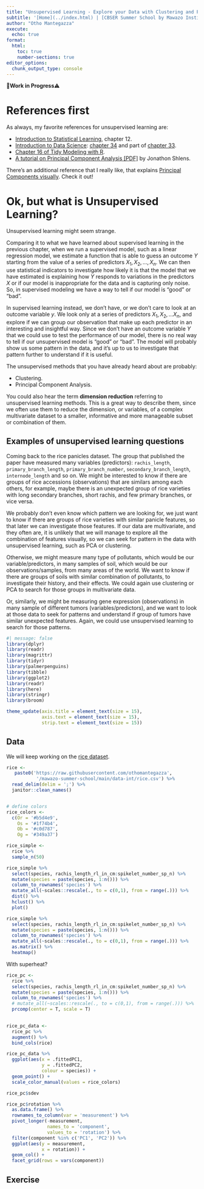 ```yaml
---
title: "Unsupervised Learning - Explore your Data with Clustering and PCA"
subtitle: '[Home](../index.html) | [CBSER Summer School by Mawazo Institute](https://www.summercompschool.mawazoinstitute.org/)'
author: "Otho Mantegazza"
execute: 
  echo: true
format:
  html:
    toc: true
    number-sections: true
editor_options: 
  chunk_output_type: console
---
```


🚧**Work in Progress**⚠️

# References first

As always, my favorite references for unsupervised learning are:

- [Introduction to Statistical Learning](https://www.statlearning.com), chapter 12.
- [Introduction to Data Science](http://rafalab.dfci.harvard.edu/dsbook/regression.html): [chapter 34](http://rafalab.dfci.harvard.edu/dsbook/clustering.html) and part of [chapter 33](http://rafalab.dfci.harvard.edu/dsbook/large-datasets.html).
- [Chapter 16 of Tidy Modeling with R](https://www.tmwr.org/dimensionality.html).
- [A tutorial on Principal Component Analysis \[PDF\]](https://www.cs.cmu.edu/~elaw/papers/pca.pdf) by Jonathon Shlens.

There's an additional reference that I really like, that explains [Principal Components visually](https://setosa.io/ev/principal-component-analysis/). Check it out!

# Ok, but what is Unsupervised Learning?

Unsupervised learning might seem strange.

Comparing it to what we have learned about supervised learning in the previous chapter, when we run a supervised model, such as a  linear regression model, we estimate a function that is able to guess an outcome $Y$ starting from the value of a series of predictors $X_1, X_2, ..., X_n$. We can then use statistical indicators to investigate how likely it is that the model that we have estimated is explaining how $Y$ responds to variations in the predictors $X$ or if our model is inappropriate for the data and is capturing only noise. So, in supervised modeling we have a way to tell if our model is "good" or "bad".

In supervised learning instead, we don't have, or we don't care to look at an outcome variable $y$. We look only at a series of predictors $X_1, X_2, ... X_n$, and explore if we can group our observation that make up each predictor in an interesting and insightful way. Since we don't have an outcome variable $Y$ that we could use to test the performance of our model, there is no real way to tell if our unsupervised model is "good" or "bad". The model will probably show us some pattern in the data, and it's up to us to investigate that pattern further to understand if it is useful.

The unsupervised methods that you have already heard about are probably:

- Clustering.
- Principal Component Analysis.

You could also hear the term **dimension reduction** referring to unsupervised learning methods. This is a great way to describe them, since we often use them to reduce the dimension, or variables, of a complex multivariate dataset to a smaller, informative and more manageable subset or combination of them.

## Examples of unsupervised learning questions

Coming back to the rice panicles dataset. The group that published the paper have measured many variables (predictors): `rachis_length`, `primary_branch_length`, `primary_branch_number`, `secondary_branch_length`, `internode_length` and so on. We might be interested to know if there are groups of rice accessions (observations) that are similars among each others, for example, maybe there is an unexpected group of rice varieties with long secondary branches, short rachis, and few primary branches, or vice versa.

We probably don't even know which pattern we are looking for, we just want to know if there are groups of rice varieties with similar panicle features, so that later we can investigate those features. If our data are multivariate, and they often are, it is unlikely that we will manage to explore all the combination of features visually, so we can seek for pattern in the data with unsupervised learning, such as PCA or clustering.

Otherwise, we might measure many type of pollutants, which would be our variable/predictors, in many samples of soil, which would be our observations/samples,  from many areas of the world. We want to know if there are groups of soils with similar combination of pollutants, to investigate their history, and their effects. We could again use clustering or PCA to search for those groups in multivariate data.

Or, similarly, we might be measuring gene expression (observations) in many sample of different tumors (variables/predictors), and we want to look at those data to seek for patterns and understand if group of tumors have similar unexpected features. Again, we could use unsupervised learning to search for those patterns.

```r
#| message: false
library(dplyr)
library(readr)
library(magrittr)
library(tidyr)
library(palmerpenguins)
library(tibble)
library(ggplot2)
library(readr)
library(here)
library(stringr)
library(broom)

theme_update(axis.title = element_text(size = 15),
             axis.text = element_text(size = 15),
             strip.text = element_text(size = 15))
```

## Data

We will keep working on the [rice dataset](https://academic.oup.com/jxb/article/70/20/5617/5538968).

```r
rice <-  
   paste0('https://raw.githubusercontent.com/othomantegazza',
           '/mawazo-summer-school/main/data-int/rice.csv') %>% 
  read_delim(delim = ';') %>% 
  janitor::clean_names()


# define colors
rice_colors <- 
  c(Or = '#b5d4e9',
    Os = '#1f74b4',
    Ob = '#c0d787',
    Og = '#349a37')
```


```r
rice_simple <- 
  rice %>% 
  sample_n(50)

rice_simple %>% 
  select(species, rachis_length_rl_in_cm:spikelet_number_sp_n) %>% 
  mutate(species = paste(species, 1:n())) %>% 
  column_to_rownames('species') %>% 
  mutate_all(~scales::rescale(., to = c(0,1), from = range(.))) %>% 
  dist() %>% 
  hclust() %>% 
  plot()
```

```r
rice_simple %>% 
  select(species, rachis_length_rl_in_cm:spikelet_number_sp_n) %>% 
  mutate(species = paste(species, 1:n())) %>% 
  column_to_rownames('species') %>% 
  mutate_all(~scales::rescale(., to = c(0,1), from = range(.))) %>% 
  as.matrix() %>% 
  heatmap()
```

With superheat?

```r
rice_pc <- 
  rice %>% 
  select(species, rachis_length_rl_in_cm:spikelet_number_sp_n) %>% 
  mutate(species = paste(species, 1:n())) %>% 
  column_to_rownames('species') %>% 
  # mutate_all(~scales::rescale(., to = c(0,1), from = range(.))) %>% 
  prcomp(center = T, scale = T)
  
```

```r
rice_pc_data <- 
  rice_pc %>% 
  augment() %>% 
  bind_cols(rice)
```

```r
rice_pc_data %>% 
  ggplot(aes(x = .fittedPC1,
             y = .fittedPC2,
             colour = species)) +
  geom_point() +
  scale_color_manual(values = rice_colors)
```

```r
rice_pc$sdev
```


```r
rice_pc$rotation %>% 
  as.data.frame() %>% 
  rownames_to_column(var = 'measurement') %>% 
  pivot_longer(-measurement,
               names_to = 'component',
               values_to = 'rotation') %>% 
  filter(component %in% c('PC1', 'PC2')) %>% 
  ggplot(aes(y = measurement,
             x = rotation)) +
  geom_col() +
  facet_grid(rows = vars(component)) 
```

## Exercise {.exercise}
